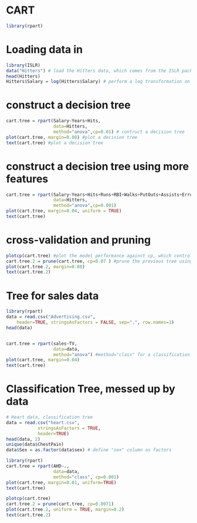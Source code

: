 # CART

```r
library(rpart)
```

# Loading data in
```r
library(ISLR) 
data("Hitters") # load the Hitters data, which comes from the ISLR package
head(Hitters)
Hitters$Salary = log(Hitters$Salary) # perform a log transformation on the salary data to get rid of the long tails
```

# construct a decision tree
```r
cart.tree = rpart(Salary~Years+Hits, 
                  data=Hitters,
                  method="anova",cp=0.01) # contruct a decision tree
plot(cart.tree, margin=0.08) #plot a decision tree
text(cart.tree) #plot a decision tree
```

# construct a decision tree using more features
```r
cart.tree = rpart(Salary~Years+Hits+Runs+RBI+Walks+PutOuts+Assists+Errors, 
                  data=Hitters,  
                  method="anova",cp=0.001) 
plot(cart.tree, margin=0.04, uniform = TRUE)
text(cart.tree)
```

# cross-validation and pruning
```r
plotcp(cart.tree) #plot the model performance against cp, which controls the tree complexity
cart.tree.2 = prune(cart.tree, cp=0.07 ) #prune the previous tree using the cp chosen from the plot above
plot(cart.tree.2, margin=0.08)
text(cart.tree.2)
```

# Tree for sales data
```r
library(rpart)
data = read.csv("Advertising.csv", 
	header=TRUE, stringsAsFactors = FALSE, sep=",", row.names=1)
head(data)


cart.tree = rpart(sales~TV, 
                  data=data,  
                  method="anova") #method="class" for a classification tree; method="anova" for a regression tree
plot(cart.tree, margin=0.04)
text(cart.tree)
```

# Classification Tree, messed up by data 
```r
# Heart data, classification tree
data = read.csv("heart.csv", 
			stringsAsFactors = TRUE, 
			header=TRUE)
head(data, 2)
unique(data$ChestPain)
data$Sex = as.factor(data$sex) # define "sex" column as factors

library(rpart)
cart.tree = rpart(AHD~., 
                  data=data,  
                  method="class", cp=0.001) 
plot(cart.tree, margin=0.01, uniform=TRUE)
text(cart.tree)

plotcp(cart.tree)
cart.tree.2 = prune(cart.tree, cp=0.0071)
plot(cart.tree.2, uniform = TRUE, margin=0.2)
text(cart.tree.2)
```






